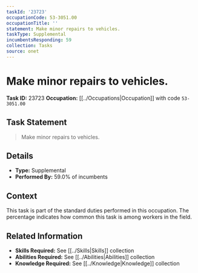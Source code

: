 ```yaml
---
taskId: '23723'
occupationCode: 53-3051.00
occupationTitle: ''
statement: Make minor repairs to vehicles.
taskType: Supplemental
incumbentsResponding: 59
collection: Tasks
source: onet
---
```

# Make minor repairs to vehicles.

**Task ID:** 23723
**Occupation:** [[../Occupations|Occupation]] with code `53-3051.00`

## Task Statement

> Make minor repairs to vehicles.

## Details

- **Type:** Supplemental
- **Performed By:** 59.0% of incumbents

## Context

This task is part of the standard duties performed in this occupation. The percentage indicates how common this task is among workers in the field.

## Related Information

- **Skills Required:** See [[../Skills|Skills]] collection
- **Abilities Required:** See [[../Abilities|Abilities]] collection
- **Knowledge Required:** See [[../Knowledge|Knowledge]] collection
